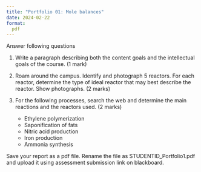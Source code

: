 ```yaml
---
title: "Portfolio 01: Mole balances"
date: 2024-02-22
format:
  pdf
---
```


Answer following questions

1. Write a paragraph describing both the content goals and the intellectual
   goals of the course. (1 mark) 

2. Roam around the campus. Identify and photograph 5 reactors. For each
   reactor, determine the type of ideal reactor that may best describe the
   reactor. Show photographs. (2 marks)

3. For the following processes, search the web and determine the main reactions
   and the reactors used. (2 marks)
   - Ethylene polymerization 
   - Saponification of fats
   - Nitric acid production
   - Iron production
   - Ammonia synthesis

Save your report as a pdf file. Rename the file as STUDENTID_Portfolio1.pdf 
and upload it using assessment submission link on blackboard. 
